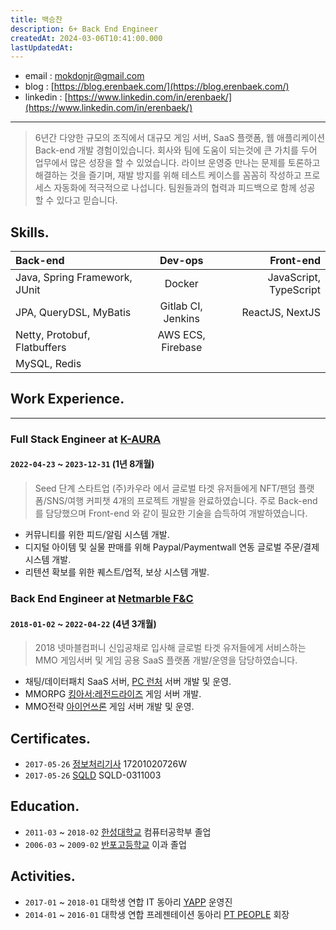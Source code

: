 ```yaml
---
title: 백승찬
description: 6+ Back End Engineer
createdAt: 2024-03-06T10:41:00.000
lastUpdatedAt:
---
```

- email : mokdonjr@gmail.com
- blog : [https://blog.erenbaek.com/](https://blog.erenbaek.com/)
- linkedin : [https://www.linkedin.com/in/erenbaek/](https://www.linkedin.com/in/erenbaek/)
---
> 6년간 다양한 규모의 조직에서 대규모 게임 서버, SaaS 플랫폼, 웹 애플리케이션 Back-end 개발 경험이있습니다.
회사와 팀에 도움이 되는것에 큰 가치를 두어 업무에서 많은 성장을 할 수 있었습니다.
라이브 운영중 만나는 문제를 토론하고 해결하는 것을 즐기며, 재발 방지를 위해 테스트 케이스를 꼼꼼히 작성하고 프로세스 자동화에 적극적으로 나섭니다.
팀원들과의 협력과 피드백으로 함께 성공 할 수 있다고 믿습니다.

## Skills.

Back-end|Dev-ops|Front-end
:---|:---:|---:
Java, Spring Framework, JUnit|Docker|JavaScript, TypeScript
JPA, QueryDSL, MyBatis|Gitlab CI, Jenkins|ReactJS, NextJS
Netty, Protobuf, Flatbuffers|AWS ECS, Firebase|
MySQL, Redis||


## Work Experience.
---
### Full Stack Engineer at [K-AURA](https://kaura.biz/)
#### `2022-04-23` ~ `2023-12-31` (1년 8개월)
> Seed 단계 스타트업 (주)카우라 에서 글로벌 타겟 유저들에게 NFT/팬덤 플랫폼/SNS/여행 커피챗 4개의 프로젝트 개발을 완료하였습니다. 주로 Back-end 를 담당했으며 Front-end 와 같이 필요한 기술을 습득하여 개발하였습니다.
- 커뮤니티를 위한 피드/알림 시스템 개발.
- 디지털 아이템 및 실물 판매를 위해 Paypal/Paymentwall 연동 글로벌 주문/결제 시스템 개발.
- 리텐션 확보를 위한 퀘스트/업적, 보상 시스템 개발.

### Back End Engineer at [Netmarble F&C](https://company.netmarble.com/studio/list/fnc)
#### `2018-01-02` ~ `2022-04-22` (4년 3개월)
> 2018 넷마블컴퍼니 신입공채로 입사해 글로벌 타겟 유저들에게 서비스하는 MMO 게임서버 및 게임 공용 SaaS 플랫폼 개발/운영을 담당하였습니다.
- 채팅/데이터패치 SaaS 서버, [PC 런처](https://7ds.netmarble.com/pcclient) 서버 개발 및 운영.
- MMORPG [킹아서:레전드라이즈](https://playkingarthurlegendsrise.com/) 게임 서버 개발.
- MMO전략 [아이언쓰론](https://ironthrone.netmarble.com/) 게임 서버 개발 및 운영.

## Certificates.
- `2017-05-26` [정보처리기사](https://www.q-net.or.kr/crf005.do?id=crf00503&jmCd=1320) 17201020726W
- `2017-05-26` [SQLD](https://www.dataq.or.kr/www/sub/a_04.do) SQLD-0311003

## Education.
- `2011-03` ~ `2018-02` [한성대학교](https://www.hansung.ac.kr/) 컴퓨터공학부 졸업
- `2006-03` ~ `2009-02` [반포고등학교](https://banpo.sen.hs.kr/) 이과 졸업

## Activities.
- `2017-01` ~ `2018-01` 대학생 연합 IT 동아리 [YAPP](https://www.yapp.co.kr/) 운영진
- `2014-01` ~ `2016-01` 대학생 연합 프레젠테이션 동아리 [PT PEOPLE](https://cafe.naver.com/ptpeoples) 회장